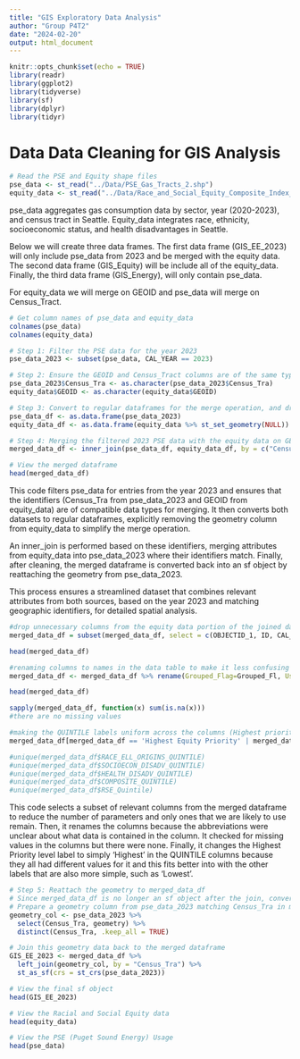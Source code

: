 ```yaml
---
title: "GIS Exploratory Data Analysis"
author: "Group P4T2"
date: "2024-02-20"
output: html_document
---
```


```r
knitr::opts_chunk$set(echo = TRUE)
library(readr)
library(ggplot2)
library(tidyverse)
library(sf)
library(dplyr)
library(tidyr)
```

# Data Data Cleaning for GIS Analysis

```r

# Read the PSE and Equity shape files
pse_data <- st_read("../Data/PSE_Gas_Tracts_2.shp")
equity_data <- st_read("../Data/Race_and_Social_Equity_Composite_Index_for_2020_Census_Tract_Geographies.shp")

```

pse_data aggregates gas consumption data by sector, year (2020-2023), and census tract in Seattle. Equity_data integrates race, ethnicity, socioeconomic status, and health disadvantages in Seattle.

Below we will create three data frames. 
The first data frame (GIS_EE_2023) will only include pse_data from 2023 and be merged with the equity data. 
The second data frame (GIS_Equity) will be include all of the equity_data. 
Finally, the third data frame (GIS_Energy), will only contain pse_data.

For equity_data we will merge on GEOID and pse_data will merge on Census_Tract. 

```r
# Get column names of pse_data and equity_data
colnames(pse_data)
colnames(equity_data)
```


```r

# Step 1: Filter the PSE data for the year 2023
pse_data_2023 <- subset(pse_data, CAL_YEAR == 2023)

# Step 2: Ensure the GEOID and Census_Tract columns are of the same type before merging
pse_data_2023$Census_Tra <- as.character(pse_data_2023$Census_Tra)
equity_data$GEOID <- as.character(equity_data$GEOID)

# Step 3: Convert to regular dataframes for the merge operation, and drop geometry column from equity_data
pse_data_df <- as.data.frame(pse_data_2023)
equity_data_df <- as.data.frame(equity_data %>% st_set_geometry(NULL))

# Step 4: Merging the filtered 2023 PSE data with the equity data on GEOID/Census_Tract
merged_data_df <- inner_join(pse_data_df, equity_data_df, by = c("Census_Tra" = "GEOID"))

# View the merged dataframe
head(merged_data_df)

```


This code filters pse_data for entries from the year 2023 and ensures that the identifiers (Census_Tra from pse_data_2023 and GEOID from equity_data) are of compatible data types for merging. It then converts both datasets to regular dataframes, explicitly removing the geometry column from equity_data to simplify the merge operation. 

An inner_join is performed based on these identifiers, merging attributes from equity_data into pse_data_2023 where their identifiers match. Finally, after cleaning, the merged dataframe is converted back into an sf object by reattaching the geometry from pse_data_2023. 

This process ensures a streamlined dataset that combines relevant attributes from both sources, based on the year 2023 and matching geographic identifiers, for detailed spatial analysis.


```r
#drop unnecessary columns from the equity data portion of the joined data set
merged_data_df = subset(merged_data_df, select = c(OBJECTID_1, ID, CAL_YEAR, Cal_Qtr,Census_Tra, Sector, Grouped_Fl,Usage_MMBT, Number_Acc, Emissions_, USAGEPERCA, EMISSIONSP, RSE_Quinti, SHAPE_Leng.x, SHAPE_Area.x, COMPOSITE_,RACE_ELL_O,SOCIOECON_,HEALTH_DIS,SOCIOECO_2,SHAPE_Leng.y,SHAPE_Area.y, RACE_ELL_1,HEALTH_D_1,COMPOSIT_1, COMPOSIT_2,RACE_ELL_2,SOCIOECO_1,HEALTH_D_2))

head(merged_data_df)

#renaming columns to names in the data table to make it less confusing
merged_data_df <- merged_data_df %>% rename(Grouped_Flag=Grouped_Fl, Usage_MMBTU=Usage_MMBT, Number_Accts=Number_Acc, Emissions_MTCO2E=Emissions_, USAGEPERCAPITA_MMBTU=USAGEPERCA, EMISSIONSPERCAPITA_MTCO2E=EMISSIONSP, RSE_Quintile=RSE_Quinti, SHAPE_Length.x=SHAPE_Leng.x, SHAPE_Length.y=SHAPE_Leng.y, COMPOSITE_PERCENTILE=COMPOSITE_, RACE_ELL_ORIGINS_QUINTILE=RACE_ELL_1, SOCIOECON_DISADV_QUINTILE=SOCIOECO_2, HEALTH_DISADV_QUINTILE=HEALTH_D_1, COMPOSITE_QUINTILE=COMPOSIT_1, COMPOSITE_SCORE=COMPOSIT_2, RACE_ELL_ORIGINS_SCORE=RACE_ELL_2, SOCIOECON_DISADV_SCORE= SOCIOECO_1, HEALTH_DISADV_SCORE=HEALTH_D_2, RACE_ELL_ORIGINS_PERCENTILE=RACE_ELL_O, SOCIOECON_DISADV_PERCENTILE=SOCIOECON_, HEALTH_DISADV_PERCENTILE=HEALTH_DIS)

head(merged_data_df)

sapply(merged_data_df, function(x) sum(is.na(x)))
#there are no missing values

#making the QUINTILE labels uniform across the columns (Highest priority value differs)
merged_data_df[merged_data_df == 'Highest Equity Priority' | merged_data_df == 'Highest Equity Priority/Most Disadvantaged' | merged_data_df == 'Highest priority/Most disadvantaged'] <- 'Highest'

#unique(merged_data_df$RACE_ELL_ORIGINS_QUINTILE)
#unique(merged_data_df$SOCIOECON_DISADV_QUINTILE)
#unique(merged_data_df$HEALTH_DISADV_QUINTILE)
#unique(merged_data_df$COMPOSITE_QUINTILE)
#unique(merged_data_df$RSE_Quintile)
```
This code selects a subset of relevant columns from the merged dataframe to reduce the number of parameters and only ones that we are likely to use remain. Then, it renames the columns because the abbreviations were unclear about what data is contained in the column. It checked for missing values in the columns but there were none. Finally, it changes the Highest Priority level label to simply 'Highest' in the QUINTILE columns because they all had different values for it and this fits better into with the other labels that are also more simple, such as 'Lowest'. 

```r
# Step 5: Reattach the geometry to merged_data_df
# Since merged_data_df is no longer an sf object after the join, convert it back
# Prepare a geometry column from pse_data_2023 matching Census_Tra in merged_data_df
geometry_col <- pse_data_2023 %>% 
  select(Census_Tra, geometry) %>% 
  distinct(Census_Tra, .keep_all = TRUE)

# Join this geometry data back to the merged dataframe
GIS_EE_2023 <- merged_data_df %>%
  left_join(geometry_col, by = "Census_Tra") %>%
  st_as_sf(crs = st_crs(pse_data_2023))

# View the final sf object
head(GIS_EE_2023)
```


```r

# View the Racial and Social Equity data
head(equity_data)

```




```r

# View the PSE (Puget Sound Energy) Usage
head(pse_data)

```



